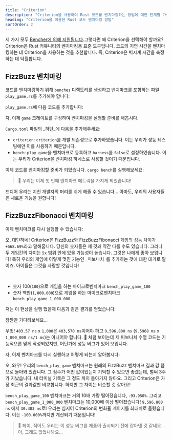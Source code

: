 ```yaml
---
title: "Criterion"
description: "Criterion을 사용하여 Rust 코드를 벤치마킹하는 방법에 대한 단계별 가이드"
heading: "Criterion을 이용한 Rust 코드 벤치마킹 방법"
sortOrder: 2
---
```



<Benchmarking />

<FizzBuzzRust />

<StepByStepRust />

<MicroVsMacro />

<BenchmarkingRust />

세 가지 모두 [Bencher에 의해 지원됩니다](/docs/ko/explanation/adapters/).그렇다면 왜 Criterion을 선택해야 할까요?
Criterion은 Rust 커뮤니티의 벤치마킹용 표준 도구입니다.
코드의 지연 시간을 벤치마킹하는 데 Criterion을 사용하는 것을 추천합니다.
즉, Criterion은 벽시계 시간을 측정하는 데 탁월합니다.

<FizzBuzzRefactor />

## FizzBuzz 벤치마킹

코드를 벤치마킹하기 위해 `benches` 디렉토리를 생성하고 벤치마크를 포함하는 파일 `play_game.rs`를 추가해야 합니다:

<GameBenchesTree />

`play_game.rs`에 다음 코드를 추가합니다:

<FizzBuzzRefactorBenchesCode />

자, 이제 `game` 크레이트를 구성하여 벤치마킹을 실행할 준비를 해봅시다.

`Cargo.toml` 파일의 _하단_에 다음을 추가해주세요:

<GameCargoToml />

- `criterion`: `criterion`를 개발 의존성으로 추가하였습니다. 이는 우리가 성능 테스팅에만 이를 사용하기 때문입니다.
- `bench`: `play_game`을 벤치마크로 등록하고 `harness`를 `false`로 설정하였습니다. 이는 우리가 Criterion을 벤치마킹 하네스로 사용할 것이기 때문입니다.

이제 코드를 벤치마킹할 준비가 되었습니다. `cargo bench`를 실행해보세요:

<BenchPlayGameOutput />

> 🐰 우리는 이제 첫 번째 벤치마크 메트릭을 가지게 되었습니다!

드디어 우리는 지친 개발자의 머리를 쉬게 해줄 수 있습니다...
아마도, 우리의 사용자들은 새로운 기능을 원합니다!

<FizzBuzzFibonacciRust>
  <PlayGameRustCode />
</FizzBuzzFibonacciRust>

## FizzBuzzFibonacci 벤치마킹

이제 벤치마크를 다시 실행할 수 있습니다:

<BenchPlayGameFibonacciOutput />

오, 대단하네! Criterion은 FizzBuzz와 FizzBuzzFibonacci 게임의 성능 차이가 `+568.69%`라고 말해줍니다.
당신의 숫자들은 제 것과 약간 다를 수도 있습니다.
그러나 두 게임간의 차이는 `5x` 범위 안에 있을 가능성이 높습니다.
그것은 나에게 좋아 보입니다! 특히 우리의 게임에 이렇게 멋진 기능인 _피보나치_를 추가하는 것에 대한 대가로 말이죠.
아이들은 그것을 사랑할 것입니다!

<FizzBuzzFibonacciOpenRust>
  <FizzBuzzFibonacciOpenRustCode />
</FizzBuzzFibonacciOpenRust>

<TheEnd />

<br />

<OnFire />

<BenchPlayGameOnFireCode />

- 숫자 100(`100`)으로 게임을 하는 마이크로벤치마크 `bench_play_game_100`
- 숫자 백만(`1,000,000`)으로 게임을 하는 마이크로벤치마크 `bench_play_game_1_000_000`

저는 이 현상을 실행 했을때 다음과 같은 결과를 얻었습니다:

<BenchPlayGameOnFireOutputStart />

잠깐만 기다려보세요...

<BenchPlayGameOnFireOutput />

무엇! `403.57 ns` x `1,000`은 `403,570 ns`이어야 하고 `9,596,800 ns` (`9.5968 ms` x `1_000_000 ns/1 ms`)는 아니어야 합니다. 🤯
처럼 보이는데 제 피보나치 수열 코드는 기능적으론 맞게 작성되었지만, 어딘가에 성능 버그가 있어 보입니다.

<FizzBuzzFibonacciFixRust />

자, 이제 벤치마크를 다시 실행하고 어떻게 되는지 알아봅시다:

<BenchPlayGameFixOutput />

오, 와우! 우리의 `bench_play_game` 벤치마크는 원래의 FizzBuzz 벤치마크 결과 값 쯤으로 돌아와 있습니다.
그 점수가 어떤 값이었는지 기억할 수 있으면 좋겠는데, 벌써 3주가 지났습니다.
내 터미널 기록은 그 정도 까지 돌아가지 않아요.
그리고 Criterion은 가장 최근의 결과값만 비교합니다.
하지만 그 차이는 비슷할 것 같아요!

`bench_play_game_100` 벤치마크는 거의 10배 가량 떨어졌습니다, `-93.950%`.
그리고 `bench_play_game_1_000_000` 벤치마크는 10,000배 이상 떨어졌습니다! `9,596,800 ns` 에서 `30.403 ns`로!
우리는 심지어 Criterion의 변화율 게이지를 최대치로 올렸습니다. 이는 `-100.000%`까지만 계산되기 때문입니다!

> 🐰 헤이, 적어도 우리는 이 성능 버그를 제품이 출시되기 전에 잡아낸 것 같네요...아, 그래도 없었나봐요...

<CatchInCi />

<CatchInCiOutput />

<CatchInCiPlot />

<CatchInCiPlotRustBench title="Criterion을 이용한 Rust 벤치마킹 방법" />

<BencherFooter />